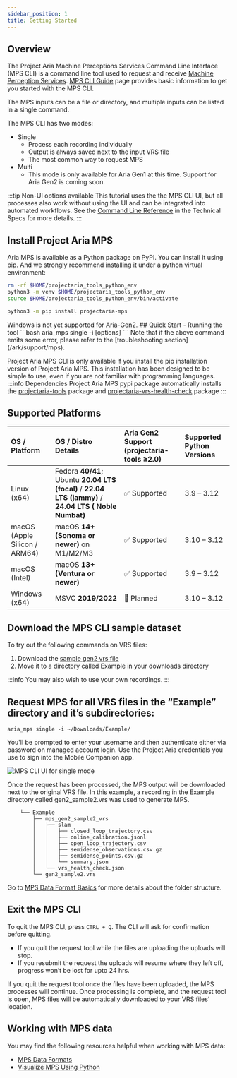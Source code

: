 ```yaml
---
sidebar_position: 1
title: Getting Started
---
```



## Overview

The Project Aria Machine Perceptions Services Command Line Interface (MPS CLI) is a command line tool used to request and receive [Machine Perception Services](/ark/mps). [MPS CLI Guide](/technical-specs/mps/mps_cli_guide) page provides basic information to get you started with the MPS CLI.

The MPS inputs can be a file or directory, and multiple inputs can be listed in a single command.

The MPS CLI has two modes:

* Single
    * Process each recording individually
    * Output is always saved next to the input VRS file
    * The most common way to request MPS
* Multi
    * This mode is only available for Aria Gen1 at this time. Support for Aria Gen2 is coming soon.


:::tip Non-UI options available
This tutorial uses the the MPS CLI UI, but all processes also work without using the UI and can be integrated into automated workflows. See the [Command Line Reference](/technical-specs/mps/mps_cli_guide) in the Technical Specs for more details.
:::


## Install Project Aria MPS

Aria MPS is available as a Python package on PyPI.
You can install it using pip.
And we strongly recommend installing it under a python virtual environment:
<Tabs groupId="operating-systems">
<TabItem value="unix" label="Linux & macOS">
```bash
rm -rf $HOME/projectaria_tools_python_env
python3 -m venv $HOME/projectaria_tools_python_env
source $HOME/projectaria_tools_python_env/bin/activate

python3 -m pip install projectaria-mps
```
</TabItem>
<TabItem value="windows" label="Windows">
Windows is not yet supported for Aria-Gen2.
</TabItem>
</Tabs>
## Quick Start - Running the tool
```bash
aria_mps single -i <path to vrs file or directory> [options]
```
Note that if the above command emits some error, please refer to the [troubleshooting section](/ark/support/mps).

Project Aria MPS CLI is only available if you install the pip installation version of Project Aria MPS. This installation has been designed to be simple to use, even if you are not familiar with programming languages.
:::info Dependencies
Project Aria MPS pypi package automatically installs the [projectaria-tools](/research-tools/projectariatools/installation#installing) package and [projectaria-vrs-health-check](/ark/vrs_health_check/installation#installing-vrs-health-check) package
:::

## Supported Platforms
| OS / Platform                 | OS / Distro Details                                                | Aria Gen2 Support (projectaria-tools ≥2.0) | Supported Python Versions |
| :---------------------------- | :----------------------------------------------------------------- | :----------------------------------------- | :------------------------ |
| Linux (x64)                   | Fedora **40/41**; Ubuntu **20.04 LTS (focal)** / **22.04 LTS (jammy)** / **24.04 LTS ( Noble Numbat)**| ✅ Supported                              | 3.9 – 3.12               |
| macOS (Apple Silicon / ARM64) | macOS **14+ (Sonoma or newer)** on M1/M2/M3                        | ✅ Supported                              | 3.10 – 3.12              |
| macOS (Intel)                 | macOS **13+ (Ventura or newer)**                                   | ✅ Supported                              | 3.9 – 3.12               |
| Windows (x64)                 | MSVC **2019/2022**                                                 | 🚧 Planned                               | 3.10 – 3.12              |

## Download the MPS CLI sample dataset

To try out the following commands on VRS files:

1. Download the [sample gen2 vrs file](https://www.projectaria.com/async/sample/download/?bucket=mps&filename=gen2_sample2.vrs)
2. Move it to a directory called Example in your downloads directory

:::info
You may also wish to use your own recordings.
:::

## Request MPS for all VRS files in the “Example” directory and it’s subdirectories:

```
aria_mps single -i ~/Downloads/Example/
```

You'll be prompted to enter your username and then authenticate either via password on managed account login. Use the Project Aria credentials you use to sign into the Mobile Companion app.

![MPS CLI UI for single mode](/img/docs-ark/mps/mps_cli_ui_single.png)

Once the request has been processed, the MPS output will be downloaded next to the original VRS file. In this example, a recording in the Example directory called gen2_sample2.vrs was used to generate MPS.

```
    └── Example
        ├── mps_gen2_sample2_vrs
        │   ├── slam
        │   │   ├── closed_loop_trajectory.csv
        │   │   ├── online_calibration.jsonl
        │   │   ├── open_loop_trajectory.csv
        │   │   ├── semidense_observations.csv.gz
        │   │   ├── semidense_points.csv.gz
        │   │   └── summary.json
        │   └── vrs_health_check.json
        └── gen2_sample2.vrs
```
Go to [MPS Data Format Basics](/technical-specs/mps/data_formats/basics) for more details about the folder structure.

## Exit the MPS CLI

To quit the MPS CLI, press `CTRL + Q`. The CLI will ask for confirmation before quitting.

* If you quit the request tool while the files are uploading the uploads will stop.
* If you resubmit the request the uploads will resume where they left off, progress won’t be lost for upto 24 hrs.

If you quit the request tool once the files have been uploaded, the MPS processes will continue. Once processing is complete, and the request tool is open, MPS files will be automatically downloaded to your VRS files’ location.


## Working with MPS data

You may find the following resources helpful when working with MPS data:
* [MPS Data Formats](/technical-specs/mps/data_formats/basics)
* [Visualize MPS Using Python](/research-tools/projectariatools/pythontutorials/mps)
